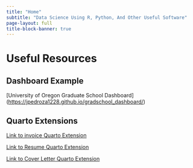 ```yaml
---
title: "Home"
subtitle: "Data Science Using R, Python, And Other Useful Software"
page-layout: full
title-block-banner: true
---
```


# Useful Resources

## Dashboard Example

\[University of Oregon Graduate School Dashboard\](<https://jpedroza1228.github.io/gradschool_dashboard/>)

## Quarto Extensions

[Link to invoice Quarto Extension](https://github.com/jpedroza1228/quarto_extensions/tree/main/invoice)

[Link to Resume Quarto Extension](https://github.com/jpedroza1228/quarto_extensions/tree/main/Resume)

[Link to Cover Letter Quarto Extension](https://github.com/jpedroza1228/quarto_extensions/tree/main/CoverLetter)